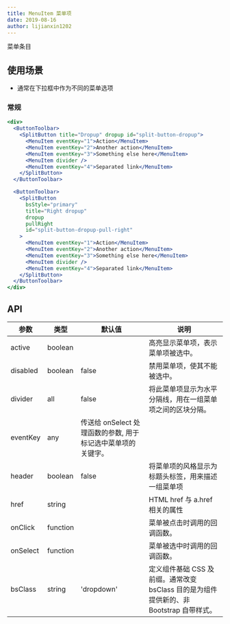 ```yaml
---
title: MenuItem 菜单项
date: 2019-08-16
author: lijianxin1202
---
```


菜单条目

## 使用场景

- 通常在下拉框中作为不同的菜单选项

### 常规

```jsx
<div>
  <ButtonToolbar>
    <SplitButton title="Dropup" dropup id="split-button-dropup">
      <MenuItem eventKey="1">Action</MenuItem>
      <MenuItem eventKey="2">Another action</MenuItem>
      <MenuItem eventKey="3">Something else here</MenuItem>
      <MenuItem divider />
      <MenuItem eventKey="4">Separated link</MenuItem>
    </SplitButton>
  </ButtonToolbar>

  <ButtonToolbar>
    <SplitButton
      bsStyle="primary"
      title="Right dropup"
      dropup
      pullRight
      id="split-button-dropup-pull-right"
    >
      <MenuItem eventKey="1">Action</MenuItem>
      <MenuItem eventKey="2">Another action</MenuItem>
      <MenuItem eventKey="3">Something else here</MenuItem>
      <MenuItem divider />
      <MenuItem eventKey="4">Separated link</MenuItem>
    </SplitButton>
  </ButtonToolbar>
</div>
```

## API

| 参数    | 类型                      | 默认值 | 说明     |
| ------- | ------------------------- | ------ | -------- |
| active  | boolean | | 高亮显示菜单项，表示菜单项被选中。 |
| disabled | boolean | false | 禁用菜单项，使其不能被选中。 |
| divider | all | false | 将此菜单项显示为水平分隔线，用在一组菜单项之间的区块分隔。 |
| eventKey | any  | 传送给 onSelect 处理函数的参数, 用于标记选中菜单项的关键字。 |
| header | boolean | false | 将菜单项的风格显示为标题头标签，用来描述一组菜单项 |
| href | string | | HTML href 与 a.href 相关的属性 |
| onClick | function | | 菜单被点击时调用的回调函数。 |
| onSelect | function | | 菜单被选中时调用的回调函数。 |
| bsClass | string | 'dropdown' | 定义组件基础 CSS 及前缀。通常改变 bsClass 目的是为组件提供新的、非 Bootstrap 自带样式。 |
